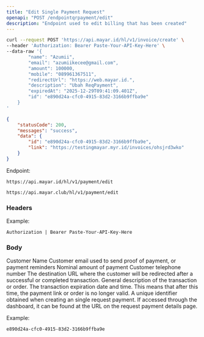 ```yaml
---
title: "Edit Single Payment Request"
openapi: "POST /endpointqrpayment/edit"
description: "Endpoint used to edit billing that has been created"
---
```


<RequestExample>

```bash Request Example
curl --request POST 'https://api.mayar.id/hl/v1/invoice/create' \
--header 'Authorization: Bearer Paste-Your-API-Key-Here' \
--data-raw '{
        "name": "Azumii",
        "email": "azumiikecee@gmail.com",
        "amount": 100000,
        "mobile": "089961367511",
        "redirectUrl": "https://web.mayar.id.",
        "description": "Ubah ReqPayment",
        "expiredAt": "2025-12-29T09:41:09.401Z",
        "id": "e890d24a-cfc0-4915-83d2-3166b9ffba9e"
    }
'
```

</RequestExample>

<ResponseExample>

```json Response Example 200
{
    "statusCode": 200,
    "messages": "success",
    "data": {
        "id": "e890d24a-cfc0-4915-83d2-3166b9ffba9e",
        "link": "https://testingmayar.myr.id/invoices/ohsjrd3wko"
    }
}
```

</ResponseExample>

Endpoint:

<CodeGroup>

```Production Production
https://api.mayar.id/hl/v1/payment/edit
```


```Sandbox Sandbox
https://api.mayar.club/hl/v1/payment/edit
```

</CodeGroup>

### Headers

<ResponseField name="Authorization" type="string" required>
  Example:

  `Authorization | Bearer Paste-Your-API-Key-Here`
</ResponseField>

### Body

<ParamField path="name" type="string" required>
  Customer Name
</ParamField>

<ParamField path="email" type="string" required>
  Customer email used to send proof of payment, or payment reminders
</ParamField>

<ParamField path="amount" type="integer" required>
  Nominal amount of payment
</ParamField>

<ParamField path="mobile" type="string" required>
  Customer telephone number
</ParamField>

<ParamField path="redirectURL" type="string" required>
  The destination URL where the customer will be redirected after a successful or completed transaction.
</ParamField>

<ParamField path="description" type="string" required>
  General description of the transaction or order.
</ParamField>

<ParamField path="expiredAt" type="string (format ISO 8601 date-time)" required>
  The transaction expiration date and time. This means that after this time, the payment link or order is no longer valid.
</ParamField>

<ParamField path="id | productId" type="string" required>
  A unique identifier obtained when creating an single request payment. If accessed through the dashboard, it can be found at the URL on the request payment details page.

  Example:

  `e890d24a-cfc0-4915-83d2-3166b9ffba9e`
</ParamField>
